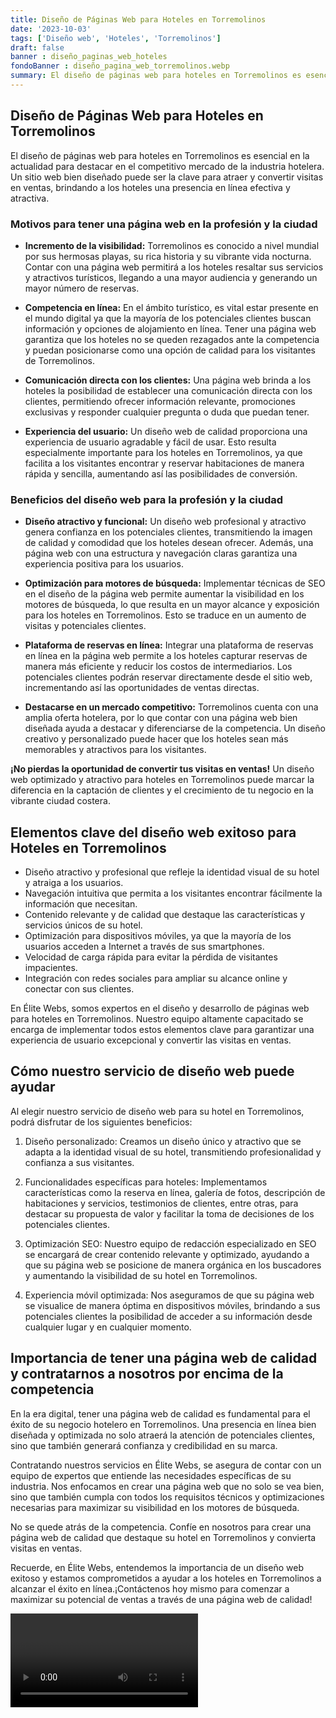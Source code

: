 ```yaml
---
title: Diseño de Páginas Web para Hoteles en Torremolinos
date: '2023-10-03'
tags: ['Diseño web', 'Hoteles', 'Torremolinos']
draft: false
banner : diseño_paginas_web_hoteles
fondoBanner : diseño_pagina_web_torremolinos.webp
summary: El diseño de páginas web para hoteles en Torremolinos es esencial en la actualidad para destacar en el competitivo mercado de la industria hotelera. Un sitio web bien diseñado puede ser la clave para atraer y convertir visitas en ventas, brindando a los hoteles una presencia en línea efectiva y atractiva.
---
```


## **Diseño de Páginas Web para Hoteles en Torremolinos**

El diseño de páginas web para hoteles en Torremolinos es esencial en la actualidad para destacar en el competitivo mercado de la industria hotelera. Un sitio web bien diseñado puede ser la clave para atraer y convertir visitas en ventas, brindando a los hoteles una presencia en línea efectiva y atractiva.

### **Motivos para tener una página web en la profesión y la ciudad**

- **Incremento de la visibilidad:** Torremolinos es conocido a nivel mundial por sus hermosas playas, su rica historia y su vibrante vida nocturna. Contar con una página web permitirá a los hoteles resaltar sus servicios y atractivos turísticos, llegando a una mayor audiencia y generando un mayor número de reservas.

- **Competencia en línea:** En el ámbito turístico, es vital estar presente en el mundo digital ya que la mayoría de los potenciales clientes buscan información y opciones de alojamiento en línea. Tener una página web garantiza que los hoteles no se queden rezagados ante la competencia y puedan posicionarse como una opción de calidad para los visitantes de Torremolinos.

- **Comunicación directa con los clientes:** Una página web brinda a los hoteles la posibilidad de establecer una comunicación directa con los clientes, permitiendo ofrecer información relevante, promociones exclusivas y responder cualquier pregunta o duda que puedan tener.

- **Experiencia del usuario:** Un diseño web de calidad proporciona una experiencia de usuario agradable y fácil de usar. Esto resulta especialmente importante para los hoteles en Torremolinos, ya que facilita a los visitantes encontrar y reservar habitaciones de manera rápida y sencilla, aumentando así las posibilidades de conversión.

### **Beneficios del diseño web para la profesión y la ciudad**

- **Diseño atractivo y funcional:** Un diseño web profesional y atractivo genera confianza en los potenciales clientes, transmitiendo la imagen de calidad y comodidad que los hoteles desean ofrecer. Además, una página web con una estructura y navegación claras garantiza una experiencia positiva para los usuarios.

- **Optimización para motores de búsqueda:** Implementar técnicas de SEO en el diseño de la página web permite aumentar la visibilidad en los motores de búsqueda, lo que resulta en un mayor alcance y exposición para los hoteles en Torremolinos. Esto se traduce en un aumento de visitas y potenciales clientes.

- **Plataforma de reservas en línea:** Integrar una plataforma de reservas en línea en la página web permite a los hoteles capturar reservas de manera más eficiente y reducir los costos de intermediarios. Los potenciales clientes podrán reservar directamente desde el sitio web, incrementando así las oportunidades de ventas directas.

- **Destacarse en un mercado competitivo:** Torremolinos cuenta con una amplia oferta hotelera, por lo que contar con una página web bien diseñada ayuda a destacar y diferenciarse de la competencia. Un diseño creativo y personalizado puede hacer que los hoteles sean más memorables y atractivos para los visitantes.

**¡No pierdas la oportunidad de convertir tus visitas en ventas!** Un diseño web optimizado y atractivo para hoteles en Torremolinos puede marcar la diferencia en la captación de clientes y el crecimiento de tu negocio en la vibrante ciudad costera.

<GifSeo />

<Cta />

## Elementos clave del diseño web exitoso para Hoteles en Torremolinos
- Diseño atractivo y profesional que refleje la identidad visual de su hotel y atraiga a los usuarios.
- Navegación intuitiva que permita a los visitantes encontrar fácilmente la información que necesitan.
- Contenido relevante y de calidad que destaque las características y servicios únicos de su hotel.
- Optimización para dispositivos móviles, ya que la mayoría de los usuarios acceden a Internet a través de sus smartphones.
- Velocidad de carga rápida para evitar la pérdida de visitantes impacientes.
- Integración con redes sociales para ampliar su alcance online y conectar con sus clientes.

En Élite Webs, somos expertos en el diseño y desarrollo de páginas web para hoteles en Torremolinos. Nuestro equipo altamente capacitado se encarga de implementar todos estos elementos clave para garantizar una experiencia de usuario excepcional y convertir las visitas en ventas.

## Cómo nuestro servicio de diseño web puede ayudar
Al elegir nuestro servicio de diseño web para su hotel en Torremolinos, podrá disfrutar de los siguientes beneficios:

1. Diseño personalizado: Creamos un diseño único y atractivo que se adapta a la identidad visual de su hotel, transmitiendo profesionalidad y confianza a sus visitantes.

2. Funcionalidades específicas para hoteles: Implementamos características como la reserva en línea, galería de fotos, descripción de habitaciones y servicios, testimonios de clientes, entre otras, para destacar su propuesta de valor y facilitar la toma de decisiones de los potenciales clientes.

3. Optimización SEO: Nuestro equipo de redacción especializado en SEO se encargará de crear contenido relevante y optimizado, ayudando a que su página web se posicione de manera orgánica en los buscadores y aumentando la visibilidad de su hotel en Torremolinos.

4. Experiencia móvil optimizada: Nos aseguramos de que su página web se visualice de manera óptima en dispositivos móviles, brindando a sus potenciales clientes la posibilidad de acceder a su información desde cualquier lugar y en cualquier momento.

## Importancia de tener una página web de calidad y contratarnos a nosotros por encima de la competencia
En la era digital, tener una página web de calidad es fundamental para el éxito de su negocio hotelero en Torremolinos. Una presencia en línea bien diseñada y optimizada no solo atraerá la atención de potenciales clientes, sino que también generará confianza y credibilidad en su marca.

Contratando nuestros servicios en Élite Webs, se asegura de contar con un equipo de expertos que entiende las necesidades específicas de su industria. Nos enfocamos en crear una página web que no solo se vea bien, sino que también cumpla con todos los requisitos técnicos y optimizaciones necesarias para maximizar su visibilidad en los motores de búsqueda.

No se quede atrás de la competencia. Confíe en nosotros para crear una página web de calidad que destaque su hotel en Torremolinos y convierta visitas en ventas.

Recuerde, en Élite Webs, entendemos la importancia de un diseño web exitoso y estamos comprometidos a ayudar a los hoteles en Torremolinos a alcanzar el éxito en línea.¡Contáctenos hoy mismo para comenzar a maximizar su potencial de ventas a través de una página web de calidad!

<Video />

<CtaBot job='Hoteles' city='Torremolinos'/>

<Gmaps query='Torremolinos+españa+maps' />